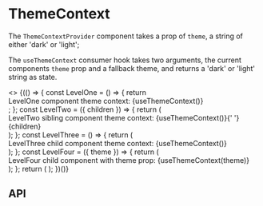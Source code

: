
<Meta title="Contexts/ThemeContext" component="ThemeContextProvider" />

# ThemeContext

The `ThemeContextProvider` component takes a prop of `theme`, a string of either 'dark' or 'light';

The `useThemeContext` consumer hook takes two arguments, the current components `theme` prop and a fallback theme, and returns a 'dark' or 'light' string as state.

<Canvas>
  <>
    {(() => {
      const LevelOne = () => {
        return <div>LevelOne component theme context: {useThemeContext()}</div>;
      };
      const LevelTwo = ({ children }) => {
        return (
          <div>
            LevelTwo sibling component theme context: {useThemeContext()}{' '}
            <div>{children}</div>
          </div>
        );
      };
      const LevelThree = () => {
        return (
          <div>
            LevelThree child component theme context: {useThemeContext()}
          </div>
        );
      };
      const LevelFour = ({ theme }) => {
        return (
          <div>
            LevelFour child component with theme prop: {useThemeContext(theme)}
          </div>
        );
      };
      return (
        <ThemeContextProvider theme="light">
          <LevelOne />
          <ThemeContextProvider theme="dark">
            <LevelTwo>
              <ThemeContextProvider theme="light">
                <LevelThree />
                <LevelFour theme="dark" />
              </ThemeContextProvider>
            </LevelTwo>
          </ThemeContextProvider>
        </ThemeContextProvider>
      );
    })()}
  </>
</Canvas>

## API

<ArgsTable of={ThemeContextProvider} />
